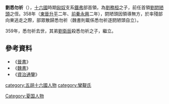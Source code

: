 '''劉悉勿祈'''（{{bd||？|359年|catIdx=l}}），[[十六國|十六國]]時期[[匈奴|匈奴]]支系[[鐵弗|鐵弗]]部首領，為[[劉務桓|劉務桓]]之子，前任首領[[劉閼陋頭|劉閼陋頭]]之侄。358年（[[東晉|東晉]][[升平|升平]]二年、[[前秦|前秦]][[永兴_(苻坚)|永興]]二年），閼陋頭因領導無方，於率殘部向東逃走之際，部眾散歸悉勿祈（魏書則載係悉勿祈逐閼陋頭自立）。

359年，悉勿祈去世，其弟[[劉衛辰|劉衛辰]]殺悉勿祈之子，繼立。

{{start box}}
{{s-before|[[劉閼陋頭|劉閼陋頭]]}}
{{s-title|鐵弗部首領|358年－359年}}
{{s-after|[[劉衛辰|劉衛辰]]}}
{{end box}}

==參考資料==
*《[[晉書|晉書]]》
*《[[魏書|魏書]]》
*《[[資治通鑒|資治通鑒]]》

[[category:五胡十六國人物|category:五胡十六國人物]]
[[category:攣鞮氏|category:攣鞮氏]]
[[Category:夏国人物|Category:夏国人物]]